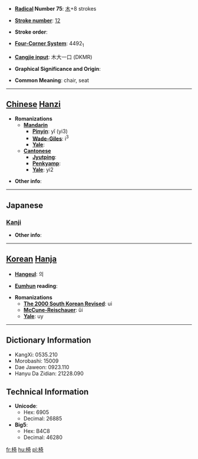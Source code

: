 * '''[[Wiktionary:Chinese radical index| Radical]] Number 75''': [[Wiktionary:Chinese radical index 木|木]]+8 strokes

* '''[[Wiktionary:Chinese total strokes index|Stroke number]]''': [[Wiktionary:Chinese total strokes index 12|12]]

* '''Stroke order''': 

* '''[[Wiktionary:Chinese four corner index|Four-Corner System]]''': 4492<sub>1</sub>

* '''[[Wiktionary:Chinese Cangjie index|Cangjie input]]''': 木大一口 (DKMR)

* '''Graphical Significance and Origin''': 

* '''Common Meaning''': chair, seat

----

== [[Chinese]] [[Hanzi]] ==

* '''Romanizations'''
** '''[[Mandarin]]'''
*** '''[[Pinyin]]''': yǐ (yi3)
*** '''[[Wade-Giles]]''': i<sup>3</sup>
*** '''[[Yale]]''': 
** '''[[Cantonese]]'''
*** '''[[Jyutping]]''':
*** '''[[Penkyamp]]''': 
*** '''[[Yale]]''': yi2

* '''Other info''': 

----

==Japanese==
===[[Kanji]]===
{{kanji|on readings=[[い]] (i)|kun readings=[[いす]] (isu)}}

* '''Other info''':  

----

== [[Korean]] [[Hanja]] ==

* '''[[Hangeul]]''': 의

* '''[[Eumhun]] reading''': 

* '''Romanizations'''
** '''[[The 2000 South Korean Revised Romanization|The 2000 South Korean Revised]]''': ui
** '''[[McCune-Reischauer]]''': ŭi
** '''[[Yale]]''': uy

----

== Dictionary Information ==

* KangXi: 0535.210
* Morobashi: 15009
* Dae Jaweon: 0923.110
* Hanyu Da Zidian: 21228.090

== Technical Information ==

* '''Unicode''':
** Hex: 6905
** Decimal: 26885
* '''Big5''':
** Hex: B4C8
** Decimal: 46280

[[fr:椅]]
[[hu:椅]]
[[pl:椅]]